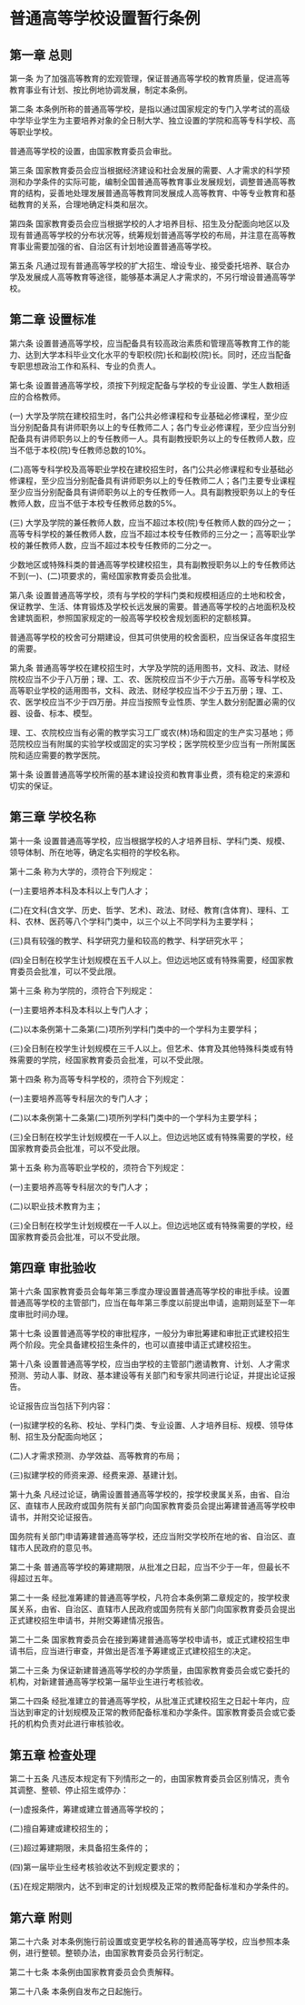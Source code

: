 # 普通高等学校设置暂行条例

  

## 第一章 总则

第一条 为了加强高等教育的宏观管理，保证普通高等学校的教育质量，促进高等教育事业有计划、按比例地协调发展，制定本条例。

第二条 本条例所称的普通高等学校，是指以通过国家规定的专门入学考试的高级中学毕业学生为主要培养对象的全日制大学、独立设置的学院和高等专科学校、高等职业学校。

普通高等学校的设置，由国家教育委员会审批。

第三条 国家教育委员会应当根据经济建设和社会发展的需要、人才需求的科学预测和办学条件的实际可能，编制全国普通高等教育事业发展规划，调整普通高等教育的结构，妥善地处理发展普通高等教育同发展成人高等教育、中等专业教育和基础教育的关系，合理地确定科类和层次。

第四条 国家教育委员会应当根据学校的人才培养目标、招生及分配面向地区以及现有普通高等学校的分布状况等，统筹规划普通高等学校的布局，并注意在高等教育事业需要加强的省、自治区有计划地设置普通高等学校。

第五条 凡通过现有普通高等学校的扩大招生、增设专业、接受委托培养、联合办学及发展成人高等教育等途径，能够基本满足人才需求的，不另行增设普通高等学校。

## 第二章 设置标准

第六条 设置普通高等学校，应当配备具有较高政治素质和管理高等教育工作的能力、达到大学本科毕业文化水平的专职校(院)长和副校(院)长。同时，还应当配备专职思想政治工作和系科、专业的负责人。

第七条 设置普通高等学校，须按下列规定配备与学校的专业设置、学生人数相适应的合格教师。

(一) 大学及学院在建校招生时，各门公共必修课程和专业基础必修课程，至少应当分别配备具有讲师职务以上的专任教师二人；各门专业必修课程，至少应当分别配备具有讲师职务以上的专任教师一人。具有副教授职务以上的专任教师人数，应当不低于本校(院)专任教师总数的10%。

(二)高等专科学校及高等职业学校在建校招生时，各门公共必修课程和专业基础必修课程，至少应当分别配备具有讲师职务以上的专任教师二人；各门主要专业课程至少应当分别配备具有讲师职务以上的专任教师一人。具有副教授职务以上的专任教师人数，应当不低于本校专任教师总数的5%。

(三) 大学及学院的兼任教师人数，应当不超过本校(院)专任教师人数的四分之一；高等专科学校的兼任教师人数，应当不超过本校专任教师的三分之一；高等职业学校的兼任教师人数，应当不超过本校专任教师的二分之一。

少数地区或特殊科类的普通高等学校建校招生，具有副教授职务以上的专任教师达不到(一)、(二)项要求的，需经国家教育委员会批准。

第八条 设置普通高等学校，须有与学校的学科门类和规模相适应的土地和校舍，保证教学、生活、体育锻炼及学校长远发展的需要。普通高等学校的占地面积及校舍建筑面积，参照国家规定的一般高等学校校舍规划面积的定额核算。

普通高等学校的校舍可分期建设，但其可供使用的校舍面积，应当保证各年度招生的需要。

第九条 普通高等学校在建校招生时，大学及学院的适用图书，文科、政法、财经院校应当不少于八万册；理、工、农、医院校应当不少于六万册。高等专科学校及高等职业学校的适用图书，文科、政法、财经学校应当不少于五万册；理、工、农、医学校应当不少于四万册。并应当按照专业性质、学生人数分别配置必需的仪器、设备、标本、模型。

理、工、农院校应当有必需的教学实习工厂或农(林)场和固定的生产实习基地；师范院校应当有附属的实验学校或固定的实习学校；医学院校至少应当有一所附属医院和适应需要的教学医院。

第十条 设置普通高等学校所需的基本建设投资和教育事业费，须有稳定的来源和切实的保证。

## 第三章 学校名称

第十一条 设置普通高等学校，应当根据学校的人才培养目标、学科门类、规模、领导体制、所在地等，确定名实相符的学校名称。

第十二条 称为大学的，须符合下列规定：

(一)主要培养本科及本科以上专门人才；

(二)在文科(含文学、历史、哲学、艺术)、政法、财经、教育(含体育)、理科、工科、农林、医药等八个学科门类中，以三个以上不同学科为主要学科；

(三)具有较强的教学、科学研究力量和较高的教学、科学研究水平；

(四)全日制在校学生计划规模在五千人以上。但边远地区或有特殊需要，经国家教育委员会批准，可以不受此限。

第十三条 称为学院的，须符合下列规定：

(一)主要培养本科及本科以上专门人才；

(二)以本条例第十二条第(二)项所列学科门类中的一个学科为主要学科；

(三)全日制在校学生计划规模在三千人以上。但艺术、体育及其他特殊科类或有特殊需要的学院，经国家教育委员会批准，可以不受此限。

第十四条 称为高等专科学校的，须符合下列规定：

(一)主要培养高等专科层次的专门人才；

(二)以本条例第十二条第(二)项所列学科门类中的一个学科为主要学科；

(三)全日制在校学生计划规模在一千人以上。但边远地区或有特殊需要的学校，经国家教育委员会批准，可以不受此限。

第十五条 称为高等职业学校的，须符合下列规定：

(一)主要培养高等专科层次的专门人才；

(二)以职业技术教育为主；

(三)全日制在校学生计划规模在一千人以上。但边远地区或有特殊需要的学校，经国家教育委员会批准，可以不受此限。

## 第四章 审批验收

第十六条 国家教育委员会每年第三季度办理设置普通高等学校的审批手续。设置普通高等学校的主管部门，应当在每年第三季度以前提出申请，逾期则延至下一年度审批时间办理。

第十七条 设置普通高等学校的审批程序，一般分为审批筹建和审批正式建校招生两个阶段。完全具备建校招生条件的，也可以直接申请正式建校招生。

第十八条 设置普通高等学校，应当由学校的主管部门邀请教育、计划、人才需求预测、劳动人事、财政、基本建设等有关部门和专家共同进行论证，并提出论证报告。

论证报告应当包括下列内容：

(一)拟建学校的名称、校址、学科门类、专业设置、人才培养目标、规模、领导体制、招生及分配面向地区；

(二)人才需求预测、办学效益、高等教育的布局；

(三)拟建学校的师资来源、经费来源、基建计划。

第十九条 凡经过论证，确需设置普通高等学校的，按学校隶属关系，由省、自治区、直辖市人民政府或国务院有关部门向国家教育委员会提出筹建普通高等学校申请书，并附交论证报告。

国务院有关部门申请筹建普通高等学校，还应当附交学校所在地的省、自治区、直辖市人民政府的意见书。

第二十条 普通高等学校的筹建期限，从批准之日起，应当不少于一年，但最长不得超过五年。

第二十一条 经批准筹建的普通高等学校，凡符合本条例第二章规定的，按学校隶属关系，由省、自治区、直辖市人民政府或国务院有关部门向国家教育委员会提出正式建校招生申请书，并附交筹建情况报告。

第二十二条 国家教育委员会在接到筹建普通高等学校申请书，或正式建校招生申请书后，应当进行审查，并做出是否准予筹建或正式建校招生的决定。

第二十三条 为保证新建普通高等学校的办学质量，由国家教育委员会或它委托的机构，对新建普通高等学校第一届毕业生进行考核验收。

第二十四条 经批准建立的普通高等学校，从批准正式建校招生之日起十年内，应当达到审定的计划规模及正常的教师配备标准和办学条件。国家教育委员会或它委托的机构负责对此进行审核验收。

## 第五章 检查处理

第二十五条 凡违反本规定有下列情形之一的，由国家教育委员会区别情况，责令其调整、整顿、停止招生或停办：

(一)虚报条件，筹建或建立普通高等学校的；

(二)擅自筹建或建校招生的；

(三)超过筹建期限，未具备招生条件的；

(四)第一届毕业生经考核验收达不到规定要求的；

(五)在规定期限内，达不到审定的计划规模及正常的教师配备标准和办学条件的。

## 第六章 附则

第二十六条 对本条例施行前设置或变更学校名称的普通高等学校，应当参照本条例，进行整顿。整顿办法，由国家教育委员会另行制定。

第二十七条 本条例由国家教育委员会负责解释。

第二十八条 本条例自发布之日起施行。